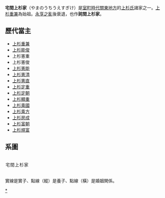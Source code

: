 '''宅間上杉家'''（やまのうちうえすぎけ）是[[室町時代|室町時代]][[關東地方|關東地方]]的[[上杉氏|上杉氏]]諸家之一。[[上杉重兼|上杉重兼]]為始祖。[[永享之亂|永享之亂]]後衰退，也作'''詫間上杉家'''。

== 歷代當主 ==
*[[上杉重兼|上杉重兼]]
*[[上杉能俊|上杉能俊]]
*上杉憲重
*上杉憲俊
*[[上杉憲能|上杉憲能]]
*[[榎下城|上杉憲清]]
*[[榎下城|上杉憲直]]
*[[上杉定重|上杉定重]]
*[[上杉定朝|上杉定朝]]
*[[上杉顯重|上杉顯重]]
*[[上杉乘國|上杉乘國]]
*[[上杉乘方|上杉乘方]]
*[[上杉房成|上杉房成]]
*[[上杉富朝|上杉富朝]]
*[[上杉規富|上杉規富]]

== 系圖 ==
<div class="NavFrame" style="width:100%;">
 <div class="NavHead" style="padding:1.5px; line-height:1.7; letter-spacing:1px;">宅間上杉家</div>
 <div class="NavContent" style="text-align:left;">
;實線是實子、點線（縱）是養子、點線（橫）是婚姻関係。
{{familytree/start|style="font-size:120%"}}
{{familytree |border=0|01||||| 01=[[上杉賴重|上杉賴重]]}}
{{familytree |border=0| |)|-|-|-|-|-|-|-|.|||}}
{{familytree |border=0|03||||||01|~|y|~|02| 01=加賀局|02=勸修寺道宏|03=[[上杉憲房_(南北朝時代)|憲房]]}}
{{familytree |border=0| |D|~|~|~|~|~|7|||,|-|^|-|-|.}}
{{familytree |border=0|01||||02|03|||04| 01=[[上杉重能|重能]]|02=重兼<sup>1</sup>|03=上杉重能|04=上杉重兼}}
{{familytree |border=0| |D|~|~|7|||)|-|-|-|-|-|.}}
{{familytree |border=0|01|02|03||||04| 01=[[上杉能憲|能憲]]<ref>[[山內上杉家|山內上杉家]]・[[上杉憲顯|上杉憲顯]]之子。</ref>|02=顯能<ref>山內上杉家・上杉重行之子。</ref>|03=能俊<sup>2</sup>|04=榎本憲清}}
{{familytree |borr=0| |:||||||!||||||)|-|-|v|-|.}}
{{familytree |border=0|01||||02||||03|04|05| 01=[[上杉憲孝|憲孝]]<ref>山內上杉家・[[上杉憲方|上杉憲方]]之子、能憲之甥。</ref>|02=憲重<sup>3</sup>|03=憲直|04=三峯寺憲元|05=憲貞}}
{{familytree |borr=0| |||||||!||||||)|-|-|.||!}}
{{familytree |border=0|||||||01||||02|03|04| 01=憲俊<sup>4</sup>|02=憲家|03=持成|04=憲重}}
{{familytree |borr=0| |||||||!||||||!|||||!}}
{{familytree |border=0|||||||01||||02||||03| 01=憲能<sup>5</sup>|02=憲宗|03=憲房}}
{{familytree |borr=0| |||||||)|-|-|.|||!|||||!}}
{{familytree |border=0|||||||01|02|03||||04| 01=憲時<sup>6</sup>|02=朝重|03=憲時|04=顯房}}
{{familytree |borr=0| |||||||!}}
{{familytree |border=0|||||||01|| 01=定重<sup>7</sup>|}}
{{familytree |borr=0| |||||||!}}
{{familytree |border=0|||||||01|| 01=定朝<sup>8</sup>|}}
{{familytree |borr=0| |||||||!}}
{{familytree |border=0|||||||01|| 01=顯重<sup>9</sup>|}}
{{familytree |borr=0| |||||||!}}
{{familytree |border=0|||||||01|| 01=乘國<sup>10</sup>|}}
{{familytree |borr=0| |||||||)|-|-|.}}
{{familytree |border=0|||||||01|02| 01=憲方<sup>11</sup>|02=憲綱}}
{{familytree |borr=0| |||||||!}}
{{familytree |border=0|||||||01|| 01=房成<sup>12</sup>|}}
{{familytree |borr=0| |||||||!}}
{{familytree |border=0|||||||01|| 01=富朝<sup>13</sup>|}}
{{familytree |borr=0| |||||||!}}
{{familytree |border=0|||||||01|| 01=宅間規富<sup>14</sup>|}}
{{familytree |borr=0| |||||||!}}
{{familytree |border=0|||||||01|| 01=忠次<sup>15</sup>|}}
{{familytree |borr=0| ||||,|-|-|+|-|-|.}}
{{familytree |border=0||||01|02|03| 01=憲勝|02=憲之<sup>16</sup>|03=憲治}}
{{familytree |borr=0| |,|-|-|v|-|-|+|-|-|v|~|~|7}}
{{familytree |border=0|01|02|03|04|05| 01=憲吉|02=憲次|03=憲良|04=憲清|05=憲尚<ref>越智吉次之子、忠次之外孫。</ref>}}
{{familytree |borr=0| ||||||||||:|||!}}
{{familytree |border=0||||||||||01|02|| 01=吉伴<ref>越智吉實之次男。</ref>|02=憲輝}}
{{familytree |borr=0| ||||||||||:|||)|-|-|.}}
{{familytree |border=0||||||||||01|02|03| 01=憲時<ref>大久保雪久之次男。</ref>|02=憲景|03=憲重}}
{{familytree |borr=0| |||||||,|-|-|(|||!}}
{{familytree |border=0|||||||01|02|03| 01=忠友|02=石川一明|03=憲行}}
{{familytree |borr=0| |||||||!||||||D|~|~|7}}
{{familytree |border=0|||||||01||||02|03| 01=某|02=繁通<ref>苦竹介繁之次男。</ref>|03=憲孝<ref>杉浦勝昌之四男</ref>}}
{{familytree/end}}
<references />
</div>
</div>

[[Category:上杉氏|*]]